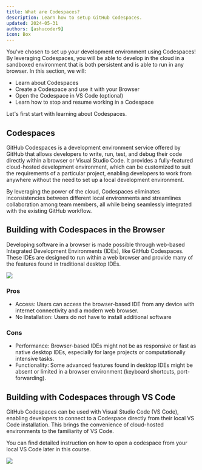 ```yaml
---
title: What are Codespaces?
description: Learn how to setup GitHub Codespaces.
updated: 2024-05-31
authors: [ashucoder9]
icon: Box
---
```


You've chosen to set up your development environment using Codespaces! By leveraging Codespaces, you will be able to develop in the cloud in a sandboxed environment that is both persistent and is able to run in any browser. In this section, we will:

- Learn about Codespaces
- Create a Codespace and use it with your Browser
- Open the Codespace in VS Code (optional)
- Learn how to stop and resume working in a Codespace

Let's first start with learning about Codespaces.

## Codespaces

GitHub Codespaces is a development environment service offered by GitHub that allows developers to write, run, test, and debug their code directly within a browser or Visual Studio Code. It provides a fully-featured cloud-hosted development environment, which can be customized to suit the requirements of a particular project, enabling developers to work from anywhere without the need to set up a local development environment.

By leveraging the power of the cloud, Codespaces eliminates inconsistencies between different local environments and streamlines collaboration among team members, all while being seamlessly integrated with the existing GitHub workflow.

## Building with Codespaces in the Browser

Developing software in a browser is made possible through web-based Integrated Development Environments (IDEs), like GitHub Codespaces. These IDEs are designed to run within a web browser and provide many of the features found in traditional desktop IDEs. 

![](/course/customizing-evm/8.png)

### Pros

- Access: Users can access the browser-based IDE from any device with internet connectivity and a modern web browser.
- No Installation: Users do not have to install additional software

### Cons

- Performance: Browser-based IDEs might not be as responsive or fast as native desktop IDEs, especially for large projects or computationally intensive tasks.
- Functionality: Some advanced features found in desktop IDEs might be absent or limited in a browser environment (keyboard shortcuts, port-forwarding).

## Building with Codespaces through VS Code

GitHub Codespaces can be used with Visual Studio Code (VS Code), enabling developers to connect to a Codespace directly from their local VS Code installation. This brings the convenience of cloud-hosted environments to the familiarity of VS Code.

You can find detailed instruction on how to open a codespace from your local VS Code later in this course.

![](/course/customizing-evm/9.png)